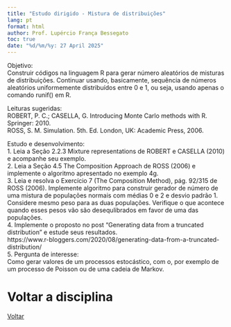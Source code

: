 ```yaml
---
title: "Estudo dirigido - Mistura de distribuições"
lang: pt
format: html
author: Prof. Lupércio França Bessegato
toc: true
date: "%d/%m/%y: 27 April 2025"
---
```


Objetivo:  
Construir códigos na linguagem R para gerar número aleatórios de misturas de distribuições. Continuar usando, basicamente, sequência de números aleatórios uniformemente distribuídos entre 0 e 1, ou seja, usando apenas o comando runif() em R.

Leituras sugeridas:  
ROBERT, P. C.; CASELLA, G. Introducing Monte Carlo methods with R. Springer: 2010.  
ROSS, S. M. Simulation. 5th. Ed. London, UK: Academic Press, 2006.

Estudo e desenvolvimento:  
1. Leia a Seção 2.2.3 Mixture representations de ROBERT e CASELLA (2010) e acompanhe seu exemplo.  
2. Leia a Seção 4.5 The Composition Approach de ROSS (2006) e implemente o algoritmo apresentado no exemplo 4g.  
3. Leia e resolva o Exercício 7 (The Composition Method), pág. 92/315 de ROSS (2006). Implemente algoritmo para construir gerador de número de uma mistura de populações normais com médias 0 e 2 e desvio padrão 1. Considere mesmo peso para as duas populações. Verifique o que acontece quando esses pesos vão são desequlibrados em favor de uma das populações.  
4. Implemente o proposto no post "Generating data from a truncated distribution" e estude seus resultados.  
https://www.r-bloggers.com/2020/08/generating-data-from-a-truncated-distribution/  
5. Pergunta de interesse:  
Como gerar valores de um processos estocástico, com o, por exemplo de um processo de Poisson ou de uma cadeia de Markov.

# Voltar a disciplina

[Voltar](../EST066/est066.html)